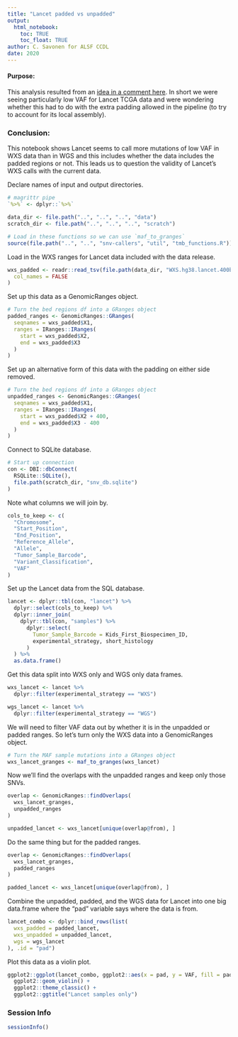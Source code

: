 ```yaml
---
title: "Lancet padded vs unpadded"
output: 
  html_notebook:
    toc: TRUE
    toc_float: TRUE
author: C. Savonen for ALSF CCDL
date: 2020
---
```


#### Purpose: 
This analysis resulted from an [idea in a comment here](https://github.com/AlexsLemonade/OpenPBTA-analysis/pull/548#issuecomment-589734993).
In short we were seeing particularly low VAF for Lancet TCGA data and were wondering 
whether this had to do with the extra padding allowed in the pipeline (to try to account 
for its local assembly). 

### Conclusion: 
This notebook shows Lancet seems to call more mutations of low VAF in WXS data than in WGS and 
this includes whether the data includes the padded regions or not. 
This leads us to question the validity of Lancet's WXS calls with the current data. 

Declare names of input and output directories.

```r
# magrittr pipe
`%>%` <- dplyr::`%>%`

data_dir <- file.path("..", "..", "..", "data")
scratch_dir <- file.path("..", "..", "..", "scratch")

# Load in these functions so we can use `maf_to_granges`
source(file.path("..", "..", "snv-callers", "util", "tmb_functions.R"))
```

Load in the WXS ranges for Lancet data included with the data release. 

```r
wxs_padded <- readr::read_tsv(file.path(data_dir, "WXS.hg38.lancet.400bp_padded.bed"),
  col_names = FALSE
)
```

Set up this data as a GenomicRanges object. 

```r
# Turn the bed regions df into a GRanges object
padded_ranges <- GenomicRanges::GRanges(
  seqnames = wxs_padded$X1,
  ranges = IRanges::IRanges(
    start = wxs_padded$X2,
    end = wxs_padded$X3
  )
)
```

Set up an alternative form of this data with the padding on either side removed. 

```r
# Turn the bed regions df into a GRanges object
unpadded_ranges <- GenomicRanges::GRanges(
  seqnames = wxs_padded$X1,
  ranges = IRanges::IRanges(
    start = wxs_padded$X2 + 400,
    end = wxs_padded$X3 - 400
  )
)
```

Connect to SQLite database.

```r
# Start up connection
con <- DBI::dbConnect(
  RSQLite::SQLite(),
  file.path(scratch_dir, "snv_db.sqlite")
)
```

Note what columns we will join by.

```r
cols_to_keep <- c(
  "Chromosome",
  "Start_Position",
  "End_Position",
  "Reference_Allele",
  "Allele",
  "Tumor_Sample_Barcode",
  "Variant_Classification",
  "VAF"
)
```

Set up the Lancet data from the SQL database. 

```r
lancet <- dplyr::tbl(con, "lancet") %>%
  dplyr::select(cols_to_keep) %>%
  dplyr::inner_join(
    dplyr::tbl(con, "samples") %>%
      dplyr::select(
        Tumor_Sample_Barcode = Kids_First_Biospecimen_ID,
        experimental_strategy, short_histology
      )
  ) %>%
  as.data.frame()
```

Get this data split into WXS only and WGS only data frames. 

```r
wxs_lancet <- lancet %>%
  dplyr::filter(experimental_strategy == "WXS")

wgs_lancet <- lancet %>%
  dplyr::filter(experimental_strategy == "WGS")
```

We will need to filter VAF data out by whether it is in the unpadded or padded ranges. 
So let's turn only the WXS data into a GenomicRanges object. 

```r
# Turn the MAF sample mutations into a GRanges object
wxs_lancet_granges <- maf_to_granges(wxs_lancet)
```

Now we'll find the overlaps with the unpadded ranges and keep only those SNVs. 

```r
overlap <- GenomicRanges::findOverlaps(
  wxs_lancet_granges,
  unpadded_ranges
)

unpadded_lancet <- wxs_lancet[unique(overlap@from), ]
```

Do the same thing but for the padded ranges. 

```r
overlap <- GenomicRanges::findOverlaps(
  wxs_lancet_granges,
  padded_ranges
)

padded_lancet <- wxs_lancet[unique(overlap@from), ]
```

Combine the unpadded, padded, and the WGS data for Lancet into one big data.frame
where the "pad" variable says where the data is from. 

```r
lancet_combo <- dplyr::bind_rows(list(
  wxs_padded = padded_lancet,
  wxs_unpadded = unpadded_lancet,
  wgs = wgs_lancet
), .id = "pad")
```

Plot this data as a violin plot. 

```r
ggplot2::ggplot(lancet_combo, ggplot2::aes(x = pad, y = VAF, fill = pad)) +
  ggplot2::geom_violin() +
  ggplot2::theme_classic() +
  ggplot2::ggtitle("Lancet samples only")
```

### Session Info

```r
sessionInfo()
```
